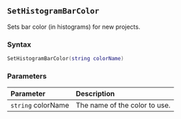 ::: {.minipage data-latex="{\textwidth}"}
## `SetHistogramBarColor`

Sets bar color (in histograms) for new projects.

### Syntax {-}

``` .lua
SetHistogramBarColor(string colorName)
```

### Parameters {-}

**Parameter** | **Description**
| :-- | :-- |
| `string` colorName | The name of the color to use. |
:::
